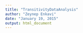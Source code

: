 ```yaml
---
title: "TransitivityDataAnalysis"
author: "Zeynep Enkavi"
date: "January 19, 2015"
output: html_document
---
```


